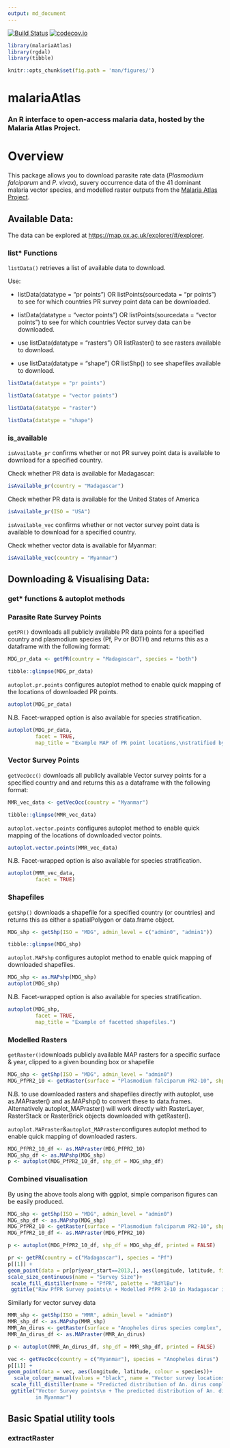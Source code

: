 ```yaml
---
output: md_document
---
```


[![Build Status](https://travis-ci.org/malaria-atlas-project/malariaAtlas.svg)](https://travis-ci.org/malaria-atlas-project/malariaAtlas)
[![codecov.io](https://codecov.io/gh/malaria-atlas-project/malariaAtlas/coverage.svg?branch=master)](https://codecov.io/gh/malaria-atlas-project/malariaAtlas?branch=master)


```r
library(malariaAtlas)
library(rgdal)
library(tibble)

knitr::opts_chunk$set(fig.path = 'man/figures/')
```

# malariaAtlas 
### An R interface to open-access malaria data, hosted by the Malaria Atlas Project. 

# Overview 

This package allows you to download parasite rate data (*Plasmodium falciparum* and *P. vivax*), suvery occurrence data of the 41 dominant malaria vector species, and modelled raster outputs from the [Malaria Atlas Project](https://map.ox.ac.uk/).

## Available Data: 
The data can be explored at [https://map.ox.ac.uk/explorer/#/explorer](https://map.ox.ac.uk/explorer/#/explorer).



### list* Functions


`listData()` retrieves a list of available data to download. 

Use: 

* listData(datatype = "pr points") OR listPoints(sourcedata = "pr points") to see for which countries PR survey point data can be downloaded.

* listData(datatype = "vector points") OR listPoints(sourcedata = "vector points") to see for which countries Vector survey data can be downloaded.

* use listData(datatype = "rasters") OR listRaster() to see rasters available to download. 

* use listData(datatype = "shape") OR listShp() to see shapefiles available to download. 

```r
listData(datatype = "pr points")
```
```r
listData(datatype = "vector points")
```
```r
listData(datatype = "raster")
```
``` r
listData(datatype = "shape")
```

### is_available

`isAvailable_pr` confirms whether or not PR survey point data is available to download for a specified country. 

Check whether PR data is available for Madagascar:
```r
isAvailable_pr(country = "Madagascar")
```

Check whether PR data is available for the United States of America
```r
isAvailable_pr(ISO = "USA")
```

`isAvailable_vec` confirms whether or not vector survey point data is available to download for a specified country. 

Check whether vector data is available for Myanmar:
```r
isAvailable_vec(country = "Myanmar")
```

## Downloading & Visualising Data: 
### get* functions & autoplot methods

### Parasite Rate Survey Points
`getPR()` downloads all publicly available PR data points for a specified country and plasmodium species (Pf, Pv or BOTH) and returns this as a dataframe with the following format: 


```r
MDG_pr_data <- getPR(country = "Madagascar", species = "both")
```
```r
tibble::glimpse(MDG_pr_data)
```


`autoplot.pr.points` configures autoplot method to enable quick mapping of the locations of downloaded PR points. 


```r
autoplot(MDG_pr_data)
```

N.B. Facet-wrapped option is also available for species stratification. 
```r
autoplot(MDG_pr_data,
         facet = TRUE,
         map_title = "Example MAP of PR point locations,\nstratified by species")
```

### Vector Survey Points
`getVecOcc()` downloads all publicly available Vector survey points for a specified country and  and returns this as a dataframe with the following format: 

```r
MMR_vec_data <- getVecOcc(country = "Myanmar")
```
```r
tibble::glimpse(MMR_vec_data)
```

`autoplot.vector.points` configures autoplot method to enable quick mapping of the locations of downloaded vector points. 

```r
autoplot.vector.points(MMR_vec_data)
```

N.B. Facet-wrapped option is also available for species stratification. 
```r
autoplot(MMR_vec_data,
         facet = TRUE)
```

### Shapefiles
`getShp()` downloads a shapefile for a specified country (or countries) and returns this as either a spatialPolygon or data.frame object.

```r
MDG_shp <- getShp(ISO = "MDG", admin_level = c("admin0", "admin1"))
```
```r
tibble::glimpse(MDG_shp)
```

`autoplot.MAPshp` configures autoplot method to enable quick mapping of downloaded shapefiles.

```r
MDG_shp <- as.MAPshp(MDG_shp)
autoplot(MDG_shp)
```

N.B. Facet-wrapped option is also available for species stratification. 

```r
autoplot(MDG_shp,
         facet = TRUE,
         map_title = "Example of facetted shapefiles.")
```

### Modelled Rasters 

`getRaster()`downloads publicly available MAP rasters for a specific surface & year, clipped to a given bounding box or shapefile

```r
MDG_shp <- getShp(ISO = "MDG", admin_level = "admin0")
MDG_PfPR2_10 <- getRaster(surface = "Plasmodium falciparum PR2-10", shp = MDG_shp, year = 2013)
```
N.B. to use downloaded rasters and shapefiles directly with autoplot, use as.MAPraster() and as.MAPshp() to convert these to data.frames. Alternatively autoplot_MAPraster() will work directly with RasterLayer, RasterStack or RasterBrick objects downloaded with getRaster().

`autoplot.MAPraster`&`autoplot_MAPraster`configures autoplot method to enable quick mapping of downloaded rasters.

```r
MDG_PfPR2_10_df <- as.MAPraster(MDG_PfPR2_10)
MDG_shp_df <- as.MAPshp(MDG_shp)
p <- autoplot(MDG_PfPR2_10_df, shp_df = MDG_shp_df)
```


### Combined visualisation 

By using the above tools along with ggplot, simple comparison figures can be easily produced. 

```r
MDG_shp <- getShp(ISO = "MDG", admin_level = "admin0")
MDG_shp_df <- as.MAPshp(MDG_shp)
MDG_PfPR2_10 <- getRaster(surface = "Plasmodium falciparum PR2-10", shp = MDG_shp, year = 2013)
MDG_PfPR2_10_df <- as.MAPraster(MDG_PfPR2_10)

p <- autoplot(MDG_PfPR2_10_df, shp_df = MDG_shp_df, printed = FALSE)

pr <- getPR(country = c("Madagascar"), species = "Pf")
p[[1]] +
geom_point(data = pr[pr$year_start==2013,], aes(longitude, latitude, fill = positive / examined, size = examined), shape = 21)+
scale_size_continuous(name = "Survey Size")+
 scale_fill_distiller(name = "PfPR", palette = "RdYlBu")+
 ggtitle("Raw PfPR Survey points\n + Modelled PfPR 2-10 in Madagascar in 2013")
```

Similarly for vector survey data

```r
MMR_shp <- getShp(ISO = "MMR", admin_level = "admin0")
MMR_shp_df <- as.MAPshp(MMR_shp)
MMR_An_dirus <- getRaster(surface = "Anopheles dirus species complex", shp = MMR_shp)
MMR_An_dirus_df <- as.MAPraster(MMR_An_dirus)

p <- autoplot(MMR_An_dirus_df, shp_df = MMR_shp_df, printed = FALSE)

vec <- getVecOcc(country = c("Myanmar"), species = "Anopheles dirus")
p[[1]] +
geom_point(data = vec, aes(longitude, latitude, colour = species))+
  scale_colour_manual(values = "black", name = "Vector survey locations")+
 scale_fill_distiller(name = "Predicted distribution of An. dirus complex", palette = "PuBuGn", direction = 1)+
 ggtitle("Vector Survey points\n + The predicted distribution of An. dirus complex\n
         in Myanmar")
```

## Basic Spatial utility tools 

### extractRaster 










